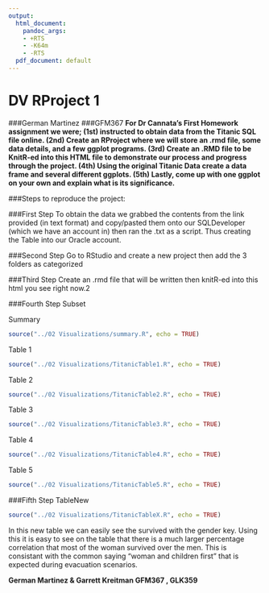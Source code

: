 ```yaml
---
output:
  html_document:
    pandoc_args:
    - +RTS
    - -K64m
    - -RTS
  pdf_document: default
---
```

DV RProject 1
===
###German Martinez
###GFM367
**For Dr Cannata’s First Homework assignment we were; (1st) instructed to obtain data from the Titanic SQL file online. (2nd) Create an RProject where we will store an .rmd file, some data details, and a few ggplot programs. (3rd) Create an .RMD file to be KnitR-ed into this HTML file to demonstrate our process and progress through the project. (4th) Using the original Titanic Data create a data frame and several different ggplots. (5th) Lastly, come up with one ggplot on your own and explain what is its significance.**

###Steps to reproduce the project:

###First Step
To obtain the data we grabbed the contents from the link provided (in text format) and copy/pasted them onto our SQLDeveloper (which we have an account in) then ran the .txt as a script. Thus creating the Table into our Oracle account.

###Second Step
Go to RStudio and create a new project then add the 3 folders as categorized

###Third Step
Create an .rmd file that will be written then knitR-ed into this html you see right now.2

###Fourth Step
Subset

Summary
```r
source("../02 Visualizations/summary.R", echo = TRUE)
```

Table 1
```r
source("../02 Visualizations/TitanicTable1.R", echo = TRUE)
```

Table 2
```r
source("../02 Visualizations/TitanicTable2.R", echo = TRUE)
```

Table 3
```r
source("../02 Visualizations/TitanicTable3.R", echo = TRUE)
```

Table 4
```r
source("../02 Visualizations/TitanicTable4.R", echo = TRUE)
```

Table 5
```r
source("../02 Visualizations/TitanicTable5.R", echo = TRUE)
```

###Fifth Step
TableNew

```r
source("../02 Visualizations/TitanicTableX.R", echo = TRUE)
```
In this new table we can easily see the survived with the gender key. Using this it is easy to see on the table that there is a much larger percentage correlation that most of the woman survived over the men. This is consistant with the common saying "woman and children first" that is expected during evacuation scenarios. 


**German Martinez & Garrett Kreitman
GFM367 , GLK359**


